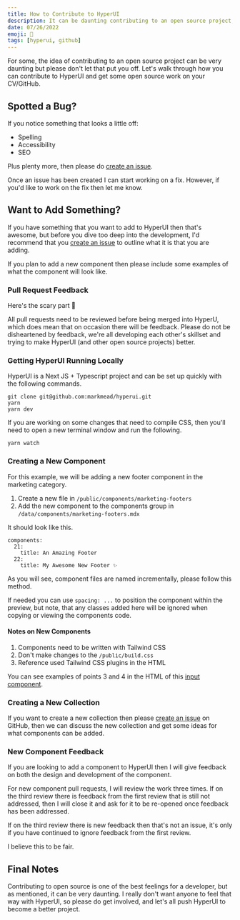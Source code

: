 ```yaml
---
title: How to Contribute to HyperUI
description: It can be daunting contributing to an open source project, find out how you can get involved with the development of HyperUI.
date: 07/26/2022
emoji: 🫵
tags: [hyperui, github]
---
```


For some, the idea of contributing to an open source project can be very daunting but please don't let that put you off. Let's walk through how you can contribute to HyperUI and get some open source work on your CV/GitHub.

## Spotted a Bug?

If you notice something that looks a little off:

- Spelling
- Accessibility
- SEO

Plus plenty more, then please do [create an issue](https://github.com/markmead/hyperui/issues/new/choose).

Once an issue has been created I can start working on a fix. However, if you'd like to work on the fix then let me know.

## Want to Add Something?

If you have something that you want to add to HyperUI then that's awesome, but before you dive too deep into the development, I'd recommend that you [create an issue](https://github.com/markmead/hyperui/issues/new/choose) to outline what it is that you are adding.

If you plan to add a new component then please include some examples of what the component will look like.

### Pull Request Feedback

Here's the scary part 👻

All pull requests need to be reviewed before being merged into HyperU, which does mean that on occasion there will be feedback. Please do not be disheartened by feedback, we're all developing each other's skillset and trying to make HyperUI (and other open source projects) better.

### Getting HyperUI Running Locally

HyperUI is a Next JS + Typescript project and can be set up quickly with the following commands.

```shell
git clone git@github.com:markmead/hyperui.git
yarn
yarn dev
```

If you are working on some changes that need to compile CSS, then you'll need to open a new terminal window and run the following.

```shell
yarn watch
```

### Creating a New Component

For this example, we will be adding a new footer component in the marketing category.

1. Create a new file in `/public/components/marketing-footers`
2. Add the new component to the components group in `/data/components/marketing-footers.mdx`

It should look like this.

```shell
components:
  21:
    title: An Amazing Footer
  22:
    title: My Awesome New Footer ✨
```

As you will see, component files are named incrementally, please follow this method.

If needed you can use `spacing: ...` to position the component within the preview, but note, that any classes added here will be ignored when copying or viewing the components code.

#### Notes on New Components

1. Components need to be written with Tailwind CSS
2. Don't make changes to the `/public/build.css`
3. Reference used Tailwind CSS plugins in the HTML

You can see examples of points 3 and 4 in the HTML of this [input component](https://www.hyperui.dev/components/application-ui/pagination#component-3).

### Creating a New Collection

If you want to create a new collection then please [create an issue](https://github.com/markmead/hyperui/issues/new/choose) on GitHub, then we can discuss the new collection and get some ideas for what components can be added.

### New Component Feedback

If you are looking to add a component to HyperUI then I will give feedback on both the design and development of the component.

For new component pull requests, I will review the work three times. If on the third review there is feedback from the first review that is still not addressed, then I will close it and ask for it to be re-opened once feedback has been addressed.

If on the third review there is new feedback then that's not an issue, it's only if you have continued to ignore feedback from the first review.

I believe this to be fair.

## Final Notes

Contributing to open source is one of the best feelings for a developer, but as mentioned, it can be very daunting. I really don't want anyone to feel that way with HyperUI, so please do get involved, and let's all push HyperUI to become a better project.
